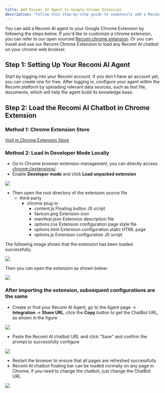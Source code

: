 ```yaml
---
title: Add Recomi AI Agent to Google Chrome Extension
description: "Follow this step-by-step guide to seamlessly add a Recomi AI agent to Google Chrome Extension."
---
```


You can add a Recomi AI agent to your Google Chrome Extension by following the steps below. If you'd like to customize a chrome extension, you can refer to our open sourced [Recomi chrome extension](https://github.com/powerdrillai/recomi-chrome-extension). Or you can install and use our Recomi Chrome Extension to load any Recomi AI chatbot on your chrome web browser.

## Step 1: Setting Up Your Recomi AI Agent

Start by logging into your Recomi account. If you don't have an account yet, you can create one for free. After logging in, configure your agent within the Recomi platform by uploading relevant data sources, such as text file, documents, which will help the agent build its knowledge base.

## Step 2: Load the Recomi AI Chatbot in Chrome Extension

### Method 1: Chrome Extension Store

[Visit in Chrome Extension Store](https://chromewebstore.google.com/detail/recomi-ai-chatbot/aafpkknfocakijlagjkckaeecjgbckoa)

### Method 2: Load in Developer Mode Locally

- Go to Chrome browser extension management, you can directly access [chrome://extensions/](chrome://extensions/)
- Enable **Developer mode** and click **Load unpacked extension**

<img src="/images/chrome-0.png"/>

- Then open the root directory of the extension source file
    - third-party
        - chrome plug-in
            - content.js          Floating button JS script
            - favicon.png         Extension icon
            - manifest.json       Extension description file
            - options.css         Extension configuration page style file
            - options.html        Extension configuration static HTML page
            - options.js          Extension configuration JS script

The following image shows that the extension has been loaded successfully.

<img src="/images/chrome-1.png"/>

Then you can open the extension as shown below:

<img src="/images/chrome-2.png"/>

### After importing the extension, subsequent configurations are the same
- Create or find your Recomi AI Agent, go to the Agent page -> **Integration** -> **Share URL**, click the **Copy** button to get the ChatBot URL, as shown in the figure

<img src="/images/chrome-3.png"/>

- Paste the Recomi AI chatbot URL and click "Save" and confirm the prompt to successfully configure

<img src="/images/chrome-4.png"/>

- Restart the browser to ensure that all pages are refreshed successfully
- Recomi AI chatbot floating bar can be loaded normally on any page in Chrome, if you need to change the chatbot, just change the ChatBot URL

<img src="/images/chrome-5.png"/>
